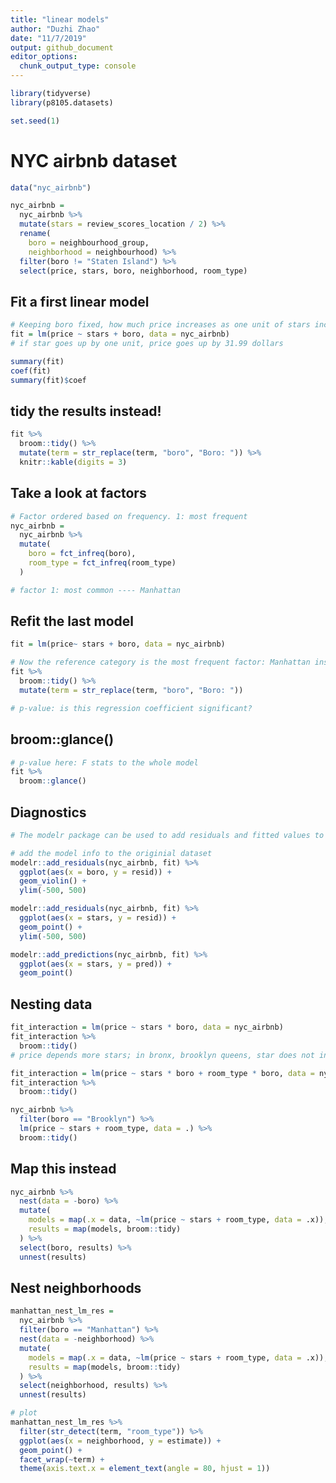 ```yaml
---
title: "linear models"
author: "Duzhi Zhao"
date: "11/7/2019"
output: github_document
editor_options: 
  chunk_output_type: console
---
```


```r
library(tidyverse)
library(p8105.datasets)

set.seed(1)

```

# NYC airbnb dataset
```r
data("nyc_airbnb")

nyc_airbnb = 
  nyc_airbnb %>% 
  mutate(stars = review_scores_location / 2) %>% 
  rename(
    boro = neighbourhood_group,
    neighborhood = neighbourhood) %>% 
  filter(boro != "Staten Island") %>% 
  select(price, stars, boro, neighborhood, room_type)
```

## Fit a first linear model
```r
# Keeping boro fixed, how much price increases as one unit of stars increases
fit = lm(price ~ stars + boro, data = nyc_airbnb)
# if star goes up by one unit, price goes up by 31.99 dollars 

summary(fit)
coef(fit)
summary(fit)$coef
```

## tidy the results instead!
```r
fit %>% 
  broom::tidy() %>% 
  mutate(term = str_replace(term, "boro", "Boro: ")) %>% 
  knitr::kable(digits = 3)
```

## Take a look at factors
```r
# Factor ordered based on frequency. 1: most frequent
nyc_airbnb = 
  nyc_airbnb %>% 
  mutate(
    boro = fct_infreq(boro),
    room_type = fct_infreq(room_type)
  )

# factor 1: most common ---- Manhattan
```

## Refit the last model
```r
fit = lm(price~ stars + boro, data = nyc_airbnb)

# Now the reference category is the most frequent factor: Manhattan instead of Bronx
fit %>% 
  broom::tidy() %>% 
  mutate(term = str_replace(term, "boro", "Boro: "))

# p-value: is this regression coefficient significant?
```

## broom::glance()
```r
# p-value here: F stats to the whole model
fit %>% 
  broom::glance()
```

## Diagnostics
```r
# The modelr package can be used to add residuals and fitted values to a dataframe.

# add the model info to the originial dataset
modelr::add_residuals(nyc_airbnb, fit) %>% 
  ggplot(aes(x = boro, y = resid)) +
  geom_violin() + 
  ylim(-500, 500)

modelr::add_residuals(nyc_airbnb, fit) %>% 
  ggplot(aes(x = stars, y = resid)) +
  geom_point() + 
  ylim(-500, 500)

modelr::add_predictions(nyc_airbnb, fit) %>% 
  ggplot(aes(x = stars, y = pred)) +
  geom_point()
```

## Nesting data
```r
fit_interaction = lm(price ~ stars * boro, data = nyc_airbnb)
fit_interaction %>% 
  broom::tidy()
# price depends more stars; in bronx, brooklyn queens, star does not influence price much

fit_interaction = lm(price ~ stars * boro + room_type * boro, data = nyc_airbnb)
fit_interaction %>% 
  broom::tidy()
```

```r
nyc_airbnb %>% 
  filter(boro == "Brooklyn") %>% 
  lm(price ~ stars + room_type, data = .) %>% 
  broom::tidy()
```

## Map this instead
```r
nyc_airbnb %>% 
  nest(data = -boro) %>% 
  mutate(
    models = map(.x = data, ~lm(price ~ stars + room_type, data = .x)),
    results = map(models, broom::tidy)
  ) %>% 
  select(boro, results) %>% 
  unnest(results)
```

## Nest neighborhoods
```r
manhattan_nest_lm_res =
  nyc_airbnb %>% 
  filter(boro == "Manhattan") %>% 
  nest(data = -neighborhood) %>% 
  mutate(
    models = map(.x = data, ~lm(price ~ stars + room_type, data = .x)),
    results = map(models, broom::tidy)
  ) %>% 
  select(neighborhood, results) %>% 
  unnest(results)

# plot
manhattan_nest_lm_res %>% 
  filter(str_detect(term, "room_type")) %>% 
  ggplot(aes(x = neighborhood, y = estimate)) + 
  geom_point() + 
  facet_wrap(~term) + 
  theme(axis.text.x = element_text(angle = 80, hjust = 1))
```


